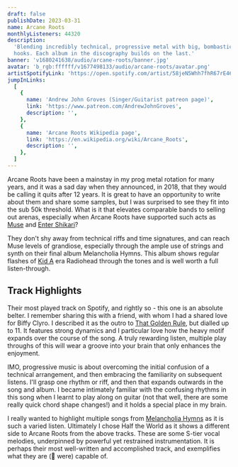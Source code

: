```yaml
---
draft: false
publishDate: 2023-03-31
name: Arcane Roots
monthlyListeners: 44320
description:
  'Blending incredibly technical, progressive metal with big, bombastic pop
  hooks. Each album in the discography builds on the last.'
banner: 'v1680241638/audio/arcane-roots/banner.jpg'
avatar: 'b_rgb:ffffff/v1677498133/audio/arcane-roots/avatar.png'
artistSpotifyLink: 'https://open.spotify.com/artist/58jeN5Whh7fhR67rE46qBt?si=gphqVY-iSO2EDqc8z4S-qg'
jumpInLinks:
  [
    {
      name: 'Andrew John Groves (Singer/Guitarist patreon page)',
      link: 'https://www.patreon.com/AndrewJohnGroves',
      description: '',
    },
    {
      name: 'Arcane Roots Wikipedia page',
      link: 'https://en.wikipedia.org/wiki/Arcane_Roots',
      description: '',
    },
  ]
---
```



Arcane Roots have been a mainstay in my prog metal rotation for many years, and
it was a sad day when they announced, in 2018, that they would be calling it
quits after 12 years. It is great to have an opportunity to write about them and
share some samples, but I was surprised to see they fit into the sub 50k
threshold. What is it that elevates comparable bands to selling out arenas,
especially when Arcane Roots have supported such acts as
[Muse](https://open.spotify.com/artist/12Chz98pHFMPJEknJQMWvI?si=3sKwuCfoSASf3Top_tPRwg)
and
[Enter Shikari](https://open.spotify.com/artist/31jvzuB4ikftPQZJwrYfCF?si=DgYcRIcPT4CvjYYXTlFxzw)?

They don't shy away from technical riffs and time signatures, and can reach Muse
levels of grandiose, especially through the ample use of strings and synth on
their final album Melancholia Hymns. This album shows regular flashes of
[Kid A](https://open.spotify.com/album/6GjwtEZcfenmOf6l18N7T7?si=C09nUCbfTeCYghaAFfolzw)
era Radiohead through the tones and is well worth a full listen-through.

## Track Highlights

<AudioTitle
	client:only="react"
	startFromInSeconds={60}
	durationInSeconds={34}
	cloudinaryPath="v1680253640/audio/arcane-roots/ifNothingBreaks.m4a"
	trackName="If Nothing Breaks, Nothing Moves"
	spotifyLink="https://open.spotify.com/track/7wSEph5P8uF0gUMzzTDldJ?si=24f552168dc247e7"
/>
Their most played track on Spotify, and rightly so - this one is an absolute belter.
I remember sharing this with a friend, with whom I had a shared love for Biffy Clyro.
I described it as the outro to [That Golden Rule](https://open.spotify.com/track/0wZG9XVpW62EoJsTAs5YKN?si=ac6779f597134ff5),
but dialled up to 11. It features strong dynamics and I particular love how the heavy
motif expands over the course of the song. A truly rewarding listen, multiple play
throughs of this will wear a groove into your brain that only enhances the enjoyment.

<AudioTitle
	client:only="react"
	startFromInSeconds={80}
	durationInSeconds={47}
	cloudinaryPath="v1680253140/audio/arcane-roots/sacredShapes.m4a"
	trackName="Sacred Shapes"
	spotifyLink="https://open.spotify.com/track/34eybyZLcp33Y7FWuJz2cS?si=8c06042851684c68"
/>
IMO, progressive music is about overcoming the initial confusion of a technical arrangement,
and then embracing the familiarity on subsequent listens. I'll grasp one rhythm or
riff, and then that expands outwards in the song and album. I became intimately familiar
with the confusing rhythms in this song when I learnt to play along on guitar (not
that well, there are some really quick chord shape changes!) and it holds a special
place in my brain.

<AudioTitle
	client:only="react"
	startFromInSeconds={33}
	durationInSeconds={58}
	cloudinaryPath="v1680244552/audio/arcane-roots/halfTheWorld.m4a"
	trackName="Half the World"
	spotifyLink="https://open.spotify.com/track/2v4JRXNQxm44qGrtmQUZk8?si=416b719981f24ee1"
/>
I really wanted to highlight multiple songs from [Melancholia Hymns](https://open.spotify.com/album/0H78GRqI872n6wv2BMgAHR?si=H0LUDRR6Rq-xcy_Kl8KY6w)
as it is such a varied listen. Ultimately I chose Half the World as it shows a different
side to Arcane Roots from the above tracks. These are some S-tier vocal melodies,
underpinned by powerful yet restrained instrumentation. It is perhaps their most
well-written and accomplished track, and exemplifies what they are (🫡 were) capable
of.
